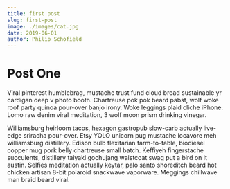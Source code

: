 ---
title: first post
slug: first-post
image: ./images/cat.jpg
date: 2019-06-01
author: Philip Schofield
---


# Post One

Viral pinterest humblebrag, mustache trust fund cloud bread sustainable yr cardigan deep v photo booth. Chartreuse pok pok beard pabst, wolf woke roof party quinoa pour-over banjo irony. Woke leggings plaid cliche iPhone. Lomo raw denim viral meditation, 3 wolf moon prism drinking vinegar.

Williamsburg heirloom tacos, hexagon gastropub slow-carb actually live-edge sriracha pour-over. Etsy YOLO unicorn pug mustache locavore meh williamsburg distillery. Edison bulb flexitarian farm-to-table, biodiesel copper mug pork belly chartreuse small batch. Keffiyeh fingerstache succulents, distillery taiyaki gochujang waistcoat swag put a bird on it austin. Selfies meditation actually keytar, palo santo shoreditch beard hot chicken artisan 8-bit polaroid snackwave vaporware. Meggings chillwave man braid beard viral.

<Counter />
